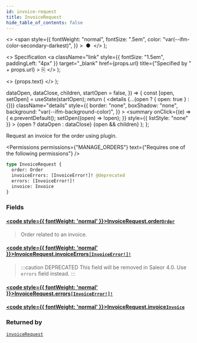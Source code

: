 ```yaml
---
id: invoice-request
title: InvoiceRequest
hide_table_of_contents: false
---
```


  <>
    <span
      style={{
        fontWeight: "normal",
        fontSize: ".5em",
        color: "var(--ifm-color-secondary-darkest)",
      }}
    >
      &nbsp;●&nbsp;
    </span>
  </>
);

  <>
    Specification
    <a
      className="link"
      style={{ fontSize: "1.5em", paddingLeft: "4px" }}
      target="\_blank"
      href={props.url}
      title={"Specified by " + props.url}
    >
      ⎘
    </a>
  </>
);

  <>
    <span className={props.class}>{props.text}</span>
  </>
);


  dataOpen,
  dataClose,
  children,
  startOpen = false,
}) => {
  const [open, setOpen] = useState(startOpen);
  return (
    <details
      {...(open ? { open: true } : {})}
      className="details"
      style={{
        border: "none",
        boxShadow: "none",
        background: "var(--ifm-background-color)",
      }}
    >
      <summary
        onClick={(e) => {
          e.preventDefault();
          setOpen((open) => !open);
        }}
        style={{ listStyle: "none" }}
      >
        {open ? dataOpen : dataClose}
      </summary>
      {open && children}
    </details>
  );
};

Request an invoice for the order using plugin.

<Permissions
  permissions={"MANAGE_ORDERS"}
  text={"Requires one of the following permissions"}
/>

```graphql
type InvoiceRequest {
  order: Order
  invoiceErrors: [InvoiceError!]! @deprecated
  errors: [InvoiceError!]!
  invoice: Invoice
}
```

### Fields

#### [<code style={{ fontWeight: 'normal' }}>InvoiceRequest.<b>order</b></code>](#)<Bullet />[`Order`](../../../api-reference/orders/objects/order) <Badge class="badge badge--secondary" text="object"/>

> Order related to an invoice.

#### [<code style={{ fontWeight: 'normal' }}>InvoiceRequest.<b>invoiceErrors</b></code>](#)<Bullet />[`[InvoiceError!]!`](../../../api-reference/orders/objects/invoice-error) <Badge class="badge badge--deprecated badge--secondary" text="deprecated"/> <Badge class="badge badge--secondary" text="non-null"/> <Badge class="badge badge--secondary" text="object"/>

> :::caution DEPRECATED
> This field will be removed in Saleor 4.0. Use `errors` field instead.
> :::

#### [<code style={{ fontWeight: 'normal' }}>InvoiceRequest.<b>errors</b></code>](#)<Bullet />[`[InvoiceError!]!`](../../../api-reference/orders/objects/invoice-error) <Badge class="badge badge--secondary" text="non-null"/> <Badge class="badge badge--secondary" text="object"/>

>

#### [<code style={{ fontWeight: 'normal' }}>InvoiceRequest.<b>invoice</b></code>](#)<Bullet />[`Invoice`](../../../api-reference/orders/objects/invoice) <Badge class="badge badge--secondary" text="object"/>

>

### Returned by

[`invoiceRequest`](../../../api-reference/orders/mutations/invoice-request) <Badge class="badge badge--secondary" text="mutation"/>

